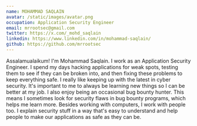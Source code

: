 ```yaml
---
name: MOHAMMAD SAQLAIN
avatar: /static/images/avatar.png
occupation: Application Security Engineer
email: mrrootsec@gmail.com
twitter: https://x.com/_mohd_saqlain
linkedin: https://www.linkedin.com/in/mohammad-saqlain/
github: https://github.com/mrrootsec
---
```



Assalamualaikum! I'm Mohammad Saqlain. I work as an Application Security Engineer.
I spend my days hacking applications for weak spots, testing them to see if they can be broken into, and then fixing these problems to keep everything safe. I really like keeping up with the latest in cyber security. It's important to me to always be learning new things so I can be better at my job.
I also enjoy being an occasional bug bounty hunter. This means I sometimes look for security flaws in bug bounty programs, which helps me learn more.
Besides working with computers, I work with people too. I explain security stuff in a way that's easy to understand and help people to make our applications as safe as they can be.
